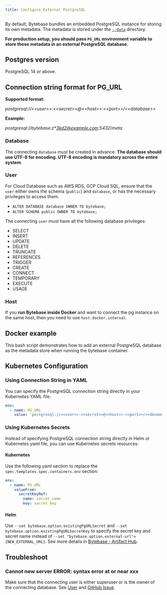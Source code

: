 ```yaml
---
title: Configure External PostgreSQL
---
```



By default, Bytebase bundles an embedded PostgreSQL instance for storing its own metadata. The metadata is stored under the [`--data`](/reference/command-line#--data-directory) directory.

**For production setup, you should pass `PG_URL` environment variable to store these metadata in an external PostgreSQL database.**

## Postgres version

PostgreSQL 14 or above.

## Connection string format for PG_URL

**Supported format:**

_postgresql://\<\<user>>:\<\<secret>>@\<\<host>>:\<\<port>>/\<\<database>\>_

**Example:**

_postgresql://bytebase:z\*3kd2@example.com:5432/meta_

### Database

The connecting `database` must be created in advance. **The database should use UTF-8 for encoding. UTF-8 encoding is mandatory across the entire system**.

### User

<Note>

For Cloud Database such as AWS RDS, GCP Cloud SQL, ensure that the `user` either owns the schema (`public`) and `database`, or has the necessary privileges to access them.

- `ALTER DATABASE database OWNER TO bytebase;`
- `ALTER SCHEMA public OWNER TO bytebase;`

</Note>

The connecting `user` must have all the following database privileges:

- SELECT
- INSERT
- UPDATE
- DELETE
- TRUNCATE
- REFERENCES
- TRIGGER
- CREATE
- CONNECT
- TEMPORARY
- EXECUTE
- USAGE

### Host

If you **run Bytebase inside Docker** and want to connect the pg instance on the same host, then you need to use `host.docker.internal`.

## Docker example

This bash script demonstrates how to add an external PostgreSQL database as the metadata store when running the bytebase container.

<TerminalDockerRunExternalUrl />

## Kubernetes Configuration

### Using Connection String in YAML

You can specify the PostgreSQL connection string directly in your Kubernetes YAML file:

```yaml
env:
  - name: PG_URL
    value: 'postgresql://<<user>>:<<secret>>@<<host>>:<<port>>/<<dbname>>'
```

### Using Kubernetes Secrets

Instead of specifying PostgreSQL connection string directly in Helm or Kubernetes yaml file, you can use Kubernetes secrets resources:

#### Kubernetes

Use the following yaml section to replace the `spec.templates.spec.containers.env` section:

```yaml
env:
  - name: PG_URL
    valueFrom:
      secretKeyRef:
        name: secret_name
        key: secret_key
```

#### Helm

Use `--set bytebase.option.existingPgURLSecret` and `--set bytebase.option.existingPgURLSecretKey` to specify the secret key and secret name instead of `--set "bytebase.option.external-url"={NEW_EXTERNAL_URL}`. See more details in [Bytebase - Artifact Hub](https://artifacthub.io/packages/helm/bytebase/bytebase).

## Troubleshoot

### Cannot new server ERROR: syntax error at or near xxx

Make sure that the connecting user is either superuser or is the owner of the connecting database. See [User](#user) and [GitHub Issue](https://github.com/bytebase/bytebase/discussions/14041).
